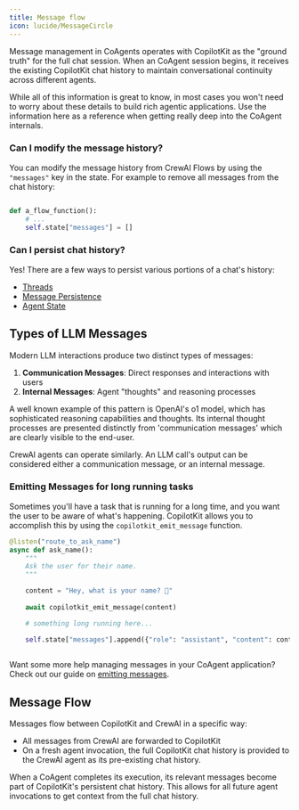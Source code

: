 ```yaml
---
title: Message flow
icon: lucide/MessageCircle
---
```


Message management in CoAgents operates with CopilotKit as the "ground truth" for the full chat session. 
When an CoAgent session begins, it receives the existing CopilotKit chat history to maintain conversational
continuity across different agents.

<Callout>
While all of this information is great to know, in most cases you won't need to worry about these details to
build rich agentic applications. Use the information here as a reference when getting really deep into 
the CoAgent internals.
</Callout>

### Can I modify the message history?

You can modify the message history from CrewAI Flows by using the `"messages"` key in the state. For example to remove all messages from the chat history: 

```python

def a_flow_function():
    # ...
    self.state["messages"] = []
```

### Can I persist chat history?

Yes! There are a few ways to persist various portions of a chat's history:
- [Threads](/crewai-crews/persistence/threads)
- [Message Persistence](/crewai-crews/persistence/message-persistence)
- [Agent State](/crewai-crews/persistence/loading-agent-state)

## Types of LLM Messages

Modern LLM interactions produce two distinct types of messages:

1. **Communication Messages**: Direct responses and interactions with users
2. **Internal Messages**: Agent "thoughts" and reasoning processes

A well known example of this pattern is OpenAI's o1 model, which has sophisticated reasoning capabilities and thoughts. Its internal
thought processes are presented distinctly from 'communication messages' which are clearly visible to the end-user.

CrewAI agents can operate similarly. An LLM call's output can be considered either a communication message, or an internal message.

### Emitting Messages for long running tasks

Sometimes you'll have a task that is running for a long time, and you want the user to be aware of what's happening.
CopilotKit allows you to accomplish this by using the `copilotkit_emit_message` function.

```python
@listen("route_to_ask_name")
async def ask_name():
    """
    Ask the user for their name.
    """

    content = "Hey, what is your name? 🙂"
 
    await copilotkit_emit_message(content)

    # something long running here...

    self.state["messages"].append({"role": "assistant", "content": content, "id": str(uuid.uuid4())})
 
```

Want some more help managing messages in your CoAgent application? Check out our guide on [emitting messages](/crewai-crews/advanced/emit-messages).

## Message Flow
Messages flow between CopilotKit and CrewAI in a specific way:

- All messages from CrewAI are forwarded to CopilotKit
- On a fresh agent invocation, the full CopilotKit chat history is provided to the CrewAI agent as its pre-existing chat history.

When a CoAgent completes its execution, its relevant messages become part of CopilotKit's persistent chat history. This allows for all future agent invocations to get context from the full chat history.

